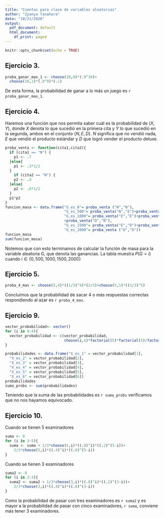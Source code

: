 ```yaml
---
title: "Cuentas para clase de variables aleatorias"
author: "Zyanya Tanahara"
date: "10/21/2020"
output:
  pdf_document: default
  html_document:
    df_print: paged
---
```


```r
knitr::opts_chunk$set(echo = TRUE)
```
## Ejercicio 3.
```r
proba_ganar_max_1 <- choose(10,0)*(.9^10)+
  choose(10,1)*(.9^9)*(.1)
```
De esta forma, la probabilidad de ganar a lo más un juego es `r proba_ganar_max_1`. 

## Ejercicio 4.  
Haremos una función que nos permita saber cuál es la probabilidad de $(X,Y)$, donde $X$ denota lo que sucedió en la primera cita y $Y$ lo que sucedió en la segunda, ambos en el conjunto $\{N, E, D\}$. $N$ significa que no vendió nada, $E$ que vendió el producto estándar y $D$ que logró vender el producto deluxe.
```r
proba_venta <- function(cita1,cita2){
  if (cita1 == "N") {
    p1 <- .7
  }else{
    p1 <- .3*1/2
  }
    if (cita2 == "N") {
    p2 <- .4
  }else{
    p2 <- .6*1/2
  }
  p1*p2
}
funcion_masa <- data.frame("G_es_0"= proba_venta ("N","N"), 
                           "G_es_500"= proba_venta("N","E")+proba_venta("E","N"),
                           "G_es_1000"= proba_venta("E","E")+proba_venta("N","D")
                           +proba_venta("D","N"),
                           "G_es_1500"= proba_venta("E","D")+proba_venta("D","E"), 
                           "G_es_2000"= proba_venta ("D","D"))
funcion_masa
sum(funcion_masa)
```
Notemos que con esto terminamos de calcular la función de masa para la variable aleatoria G, que denota las ganancias. La tabla muestra $P(G=i)$ cuando $i \in \{0, 500, 1000, 1500, 2000\}$

## Ejercicio 5.
```r
proba_4_mas <- choose(5,4)*((1/3)^4)*(2/3)+choose(5,5)*((1/3)^5)

```
Concluimos que la probabilidad de sacar 4 o más respuestas correctas respondiendo al azar es `r proba_4_mas`.

## Ejercicio 9.
```r
vector_probabilidad<- vector()
for (i in 9:4){
  vector_probabilidad <- c(vector_probabilidad,
                           choose(i,4)*factorial(5)*factorial(5)/factorial(10))
}

probabilidades <- data.frame("X_es_1" = vector_probabilidad[1],
  "X_es_2" = vector_probabilidad[2],
  "X_es_3" = vector_probabilidad[3],
  "X_es_4" = vector_probabilidad[4],
  "X_es_5" = vector_probabilidad[5],
  "X_es_6" = vector_probabilidad[6])
probabilidades
suma_probs <- sum(probabilidades)


```
Teniendo que la suma de las probabilidades es `r suma_probs` verificamos que no nos hayamos equivocado.

## Ejercicio 10.
Cuando se tienen 5 examinadores
```r
suma <- 0
for (i in 3:5){
  suma <- suma + 1/3*choose(5,i)*((.8)^i)*((.2)^(5-i))+
    2/3*choose(5,i)*((.4)^i)*((.6)^(5-i))
}
```

Cuando se tienen 3 examinadores
```r
suma2 <- 0
for (i in 2:3){
  suma2 <- suma2 + 1/3*choose(3,i)*((.8)^i)*((.2)^(3-i))+
    2/3*choose(3,i)*((.4)^i)*((.6)^(3-i))
}
```

Como la probabilidad de pasar con tres examinadores es `r suma2` y es mayor a la probabilidad de pasar con cinco examinadores, `r suma`, conviene más tener 3 examinadores.